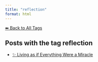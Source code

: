 ```yaml
---
title: "reflection"
format: html
---
```


[⬅ Back to All Tags](../tags.qmd)

## Posts with the tag **reflection**

- [✨ Living as if Everything Were a Miracle](/posts/personal/einstein.html)
